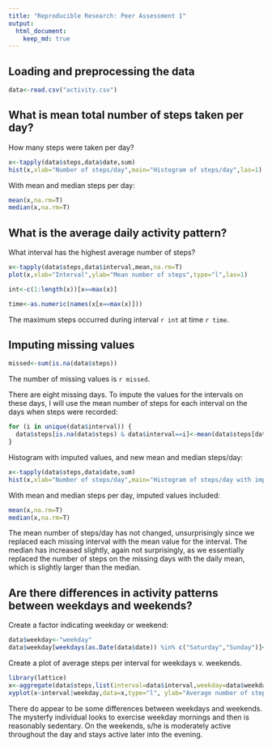 ```yaml
---
title: "Reproducible Research: Peer Assessment 1"
output: 
  html_document:
    keep_md: true
---
```



## Loading and preprocessing the data

```r
data<-read.csv("activity.csv")
```

## What is mean total number of steps taken per day?

How many steps were taken per day?
```r
x<-tapply(data$steps,data$date,sum)
hist(x,xlab="Number of steps/day",main="Histogram of steps/day",las=1)
```
With mean and median steps per day:
```r
mean(x,na.rm=T)
median(x,na.rm=T)

```


## What is the average daily activity pattern?

What interval has the highest average number of steps?

```r
x<-tapply(data$steps,data$interval,mean,na.rm=T)
plot(x,xlab="Interval",ylab="Mean number of steps",type="l",las=1)
```

```r
int<-c(1:length(x))[x==max(x)]
```
```r
time<-as.numeric(names(x[x==max(x)]))
```

The maximum steps occurred during interval `r int` at time `r time`.


## Imputing missing values


```r
missed<-sum(is.na(data$steps))
```
The number of missing values is `r missed`.

There are eight missing days.  To impute the values for the intervals on these days, I will use the mean number of steps for each interval on the days when steps were recorded:

```r
for (i in unique(data$interval)) {
  data$steps[is.na(data$steps) & data$interval==i]<-mean(data$steps[data$interval==i],na.rm=T)
}
```
Histogram with imputed values, and new mean and median steps/day:
```r
x<-tapply(data$steps,data$date,sum)
hist(x,xlab="Number of steps/day",main="Histogram of steps/day with imputed missing values",las=1)
```
With mean and median steps per day, imputed values included:
```r
mean(x,na.rm=T)
median(x,na.rm=T)

```
The mean number of steps/day has not changed, unsurprisingly since we replaced each missing interval with the mean value for the interval.  The median has increased slightly, again not surprisingly, as we essentially replaced the number of steps on the missing days with the daily mean, which is slightly larger than the median.   

## Are there differences in activity patterns between weekdays and weekends?

Create a factor indicating weekday or weekend:

```r
data$weekday<-"weekday"
data$weekday[weekdays(as.Date(data$date)) %in% c("Saturday","Sunday")]<-"weekend"
```

Create a plot of average steps per interval for weekdays v. weekends.
```r
library(lattice)
x<-aggregate(data$steps,list(interval=data$interval,weekday=data$weekday),mean)
xyplot(x~interval|weekday,data=x,type="l", ylab="Average number of steps")
```

There do appear to be some differences between weekdays and weekends. The mysterfy individual looks to exercise weekday mornings and then is reasonably sedentary.  On the weekends, s/he is moderately active throughout the day and stays active later into the evening.